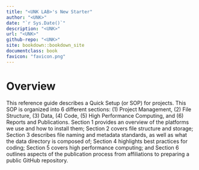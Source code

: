 ```yaml
---
title: "<UNK LAB>'s New Starter"
author: "<UNK>"
date: "`r Sys.Date()`"
description: "<UNK>"
url: "<UNK>"
github-repo: "<UNK>"
site: bookdown::bookdown_site
documentclass: book
favicon: "favicon.png"
---
```


# Overview {-}

This reference guide describes a Quick Setup (or SOP) for <UNK> projects. This SOP is organized into 6 different sections: (1) Project Management, (2) File Structure, (3) Data, (4) Code, (5) High Performance Computing, and (6) Reports and Publications. Section 1 provides an overview of the platforms we use and how to install them; Section 2 covers file structure and storage; Section 3 describes file naming and metadata standards, as well as what the <UNK> data directory is composed of; Section 4 highlights best practices for coding; Section 5 covers high performance computing; and Section 6 outlines aspects of the publication process from <UNK> affiliations to preparing a public GitHub repository.
